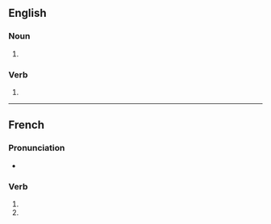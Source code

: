 {{also|merchandisés}}

==English==

===Noun===
{{head|en|noun plural form}}

# {{plural of|merchandise|lang=en}}

===Verb===
{{head|en|verb form}}

# {{en-third-person singular of|merchandise}}

----

==French==

===Pronunciation===
* {{homophones|lang=fr|merchandise|merchandisent}}

===Verb===
{{fr-verb-form}}

# {{inflection of|merchandiser||2|s|pres|indc|lang=fr}}
# {{inflection of|merchandiser||2|s|pres|subj|lang=fr}}